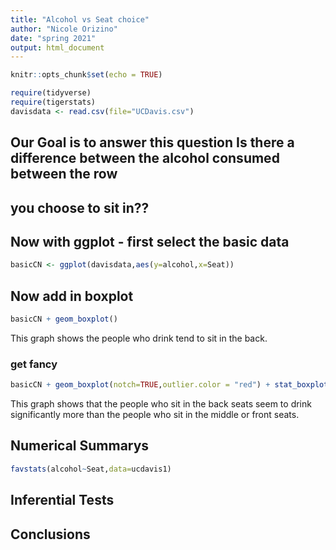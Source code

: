```yaml
---
title: "Alcohol vs Seat choice"
author: "Nicole Orizino"
date: "spring 2021"
output: html_document
---
```


```r
knitr::opts_chunk$set(echo = TRUE)
```

```r
require(tidyverse)
require(tigerstats)
davisdata <- read.csv(file="UCDavis.csv")
```
## Our Goal is to answer this question Is there a difference between the alcohol consumed between the row
## you choose to sit in??

## Now with ggplot - first select the basic data

```r
basicCN <- ggplot(davisdata,aes(y=alcohol,x=Seat))
```
## Now add in boxplot

```r
basicCN + geom_boxplot()
```
  
  This graph shows the people who drink tend to sit in the back.
  
### get fancy  

```r
basicCN + geom_boxplot(notch=TRUE,outlier.color = "red") + stat_boxplot(geom ='errorbar') + labs(title="Fancy notch boxplot \n with 2 lines")
```

  This graph shows that the people who sit in the back seats seem to drink significantly more than the people who sit in the middle or front seats.

## Numerical Summarys 

```r
favstats(alcohol~Seat,data=ucdavis1)
```

## Inferential Tests

## Conclusions



